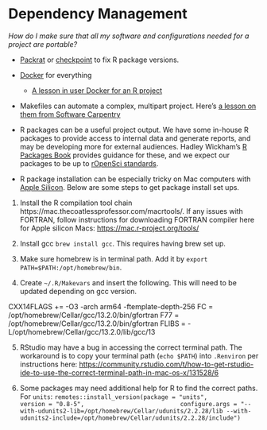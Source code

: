 # Dependency Management {#dependencies}

*How do I make sure that all my software and configurations needed for a project
are portable?*

-   [Packrat](https://rstudio.github.io/packrat/) or
    [checkpoint](https://CRAN.R-project.org/package=checkpoint) to fix R package
    versions.
-   [Docker](https://www.docker.com/) for everything
    -   [A lesson in user Docker for an R
        project](http://ropenscilabs.github.io/r-docker-tutorial/)
-   Makefiles can automate a complex, multipart project. Here's [a lesson on
    them from Software Carpentry](http://swcarpentry.github.io/make-novice/)

-   R packages can be a useful project output. We have some in-house R packages
    to provide access to internal data and generate reports, and may be
    developing more for external audiences. Hadley Wickham's [R Packages
    Book](http://r-pkgs.had.co.nz/) provides guidance for these, and we expect
    our packages to be up to [rOpenSci
    standards](https://github.com/ropensci/onboarding).

-   R package installation can be especially tricky on Mac computers with [Apple Silicon](https://support.apple.com/en-us/HT211814). Below are some steps to get 
    package install set ups.
1. Install the R compilation tool chain https://mac.thecoatlessprofessor.com/macrtools/. If any issues with FORTRAN, follow instructions for downloading FORTRAN compiler here for Apple silicon Macs: <https://mac.r-project.org/tools/>

2. Install gcc `brew install gcc`. This requires having brew set up. 

3. Make sure homebrew is in terminal path. Add it by `export PATH=$PATH:/opt/homebrew/bin`.

4. Create `~/.R/Makevars` and insert the following. This will need to be updated depending on gcc version. 

CXX14FLAGS += -O3 -arch arm64 -ftemplate-depth-256
FC = /opt/homebrew/Cellar/gcc/13.2.0/bin/gfortran
F77 = /opt/homebrew/Cellar/gcc/13.2.0/bin/gfortran
FLIBS = -L/opt/homebrew/Cellar/gcc/13.2.0/lib/gcc/13

5. RStudio may have a bug in accessing the correct terminal path. The workaround is to copy your terminal path (`echo $PATH`) into `.Renviron` per instructions here: <https://community.rstudio.com/t/how-to-get-rstudio-ide-to-use-the-correct-terminal-path-in-mac-os-x/131528/6>

6. Some packages may need additional help for R to find the correct paths. For `units`:
`remotes::install_version(package = "units", 
                         version = "0.8-5", 
                         configure.args = "--with-udunits2-lib=/opt/homebrew/Cellar/udunits/2.2.28/lib --with-udunits2-include=/opt/homebrew/Cellar/udunits/2.2.28/include")`


